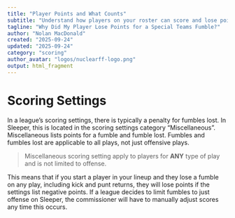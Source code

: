 ```yaml
---
title: "Player Points and What Counts"
subtitle: "Understand how players on your roster can score and lose points"
tagline: "Why Did My Player Lose Points for a Special Teams Fumble?"
author: "Nolan MacDonald"
created: "2025-09-24"
updated: "2025-09-24"
category: "scoring"
author_avatar: "logos/nuclearff-logo.png"
output: html_fragment
---
```


# Scoring Settings

In a league's scoring settings, there is typically a penalty for fumbles lost.
In Sleeper, this is located in the scoring settings category "Miscellaneous".
Miscellaneous lists points for a fumble and fumble lost.
Fumbles and fumbles lost are applicable to all plays, not just offensive 
plays.

<blockquote>
Miscellaneous scoring setting apply to players for **ANY** type of play and is 
not limited to offense.
</blockquote>

This means that if you start a player in your lineup and they lose a fumble on any play,
including kick and punt returns, they will lose points if the settings list negative points. If a league decides to limit fumbles to just offense on Sleeper, the commissioner will have to manually adjust scores any time this occurs.
